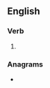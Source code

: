 ==English==

===Verb===
{{head|en|verb form}}

# {{en-third-person singular of|enslave}}

===Anagrams===
* {{anagrams|en|naveless|vaneless}}